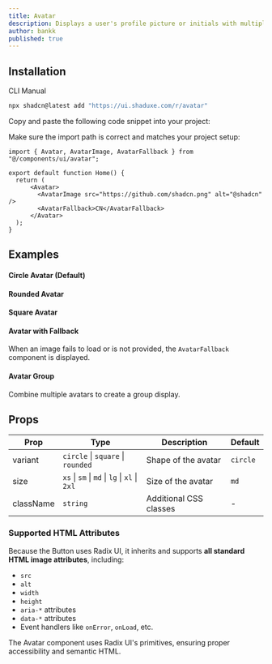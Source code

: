```yaml
---
title: Avatar
description: Displays a user's profile picture or initials with multiple variants and sizes.
author: bankk
published: true
---
```


## Installation

<Tabs defaultValue="cli">

<TabsList>
  <TabsTrigger value="cli">CLI</TabsTrigger>
  <TabsTrigger value="manual">Manual</TabsTrigger>
</TabsList>

<TabsContent value="cli">

```bash
npx shadcn@latest add "https://ui.shaduxe.com/r/avatar"
```

</TabsContent>

<TabsContent value="manual">

<Steps>

<Step title="Copy the Code">
    Copy and paste the following code snippet into your project:
</Step>

<ComponentSource name="avatar" />

<Step>Make sure the import path is correct and matches your project setup:</Step>

```tsx {1,5-8} showLineNumbers
import { Avatar, AvatarImage, AvatarFallback } from "@/components/ui/avatar";

export default function Home() {
  return (
      <Avatar>
        <AvatarImage src="https://github.com/shadcn.png" alt="@shadcn" />
        <AvatarFallback>CN</AvatarFallback>
      </Avatar>
  );
}
```

</Steps>

</TabsContent>

</Tabs>

## Examples

#### Circle Avatar (Default)

<ComponentPreview name="avatar-circle-example" />

#### Rounded Avatar

<ComponentPreview name="avatar-rounded-example" />

#### Square Avatar

<ComponentPreview name="avatar-square-example" />

#### Avatar with Fallback

When an image fails to load or is not provided, the `AvatarFallback` component is displayed.

<ComponentPreview name="avatar-fallback-example" />

#### Avatar Group

Combine multiple avatars to create a group display.

<ComponentPreview name="avatar-group-example" />

## Props

| Prop     | Type                | Description                                | Default   |
|----------|---------------------|--------------------------------------------|-----------| 
| variant  | `circle` \| `square` \| `rounded` | Shape of the avatar | `circle`  |
| size     | `xs` \| `sm` \| `md` \| `lg` \| `xl` \| `2xl` | Size of the avatar | `md` |
| className| `string`            | Additional CSS classes                     | -         |

### Supported HTML Attributes

Because the Button uses Radix UI, it inherits and supports **all standard HTML image attributes**, including:

- `src`
- `alt`
- `width`
- `height`
- `aria-*` attributes
- `data-*` attributes
- Event handlers like `onError`, `onLoad`, etc.

The Avatar component uses Radix UI's primitives, ensuring proper accessibility and semantic HTML.